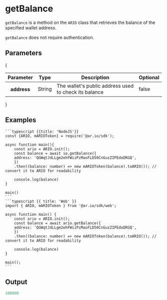 
<HeroPattern />

# getBalance

`getBalance` is a method on the `ARIO` class that retrieves the balance of the specified wallet address.

`getBalance` does not require authentication.

## Parameters

{

<div style={{ textAlign: 'center' }}>
  <table className="inline-table">
    <thead>
      <tr>
        <th>Parameter</th>
        <th>Type</th>
        <th>Description</th>
        <th>Optional</th>
      </tr>
    </thead>
    <tbody>
      <tr>
        <th>address</th>
        <td>String</td>
        <td>The wallet's public address used to check its balance</td>
        <td>false</td>
      </tr>
    </tbody>
  </table>
</div>
}

## Examples

<CodeGroup title="getBalance">

    ```typescript {{title: 'NodeJS'}}
    const {ARIO, mARIOToken} = require('@ar.io/sdk');

    async function main(){
        const ario = ARIO.init();
        const balance = await io.getBalance({
        address: 'QGWqtJdLLgm2ehFWiiPzMaoFLD50CnGuzZIPEdoDRGQ',
        })
        .then((balance: number) => new mARIOToken(balance).toARIO()); // convert it to ARIO for readability

        console.log(balance)
    }

    main()
    ```
    ```typescript {{ title: 'Web' }}
    import { ARIO, mARIOToken } from '@ar.io/sdk/web';

    async function main() {
        const ario = ARIO.init();
        const balance = await ario.getBalance({
        address: 'QGWqtJdLLgm2ehFWiiPzMaoFLD50CnGuzZIPEdoDRGQ',
        })
        .then((balance: number) => new mARIOToken(balance).toARIO()); // convert it to ARIO for readability

        console.log(balance)
    }

    main();
    ```

</CodeGroup>

## Output

```typescript
100000
```

